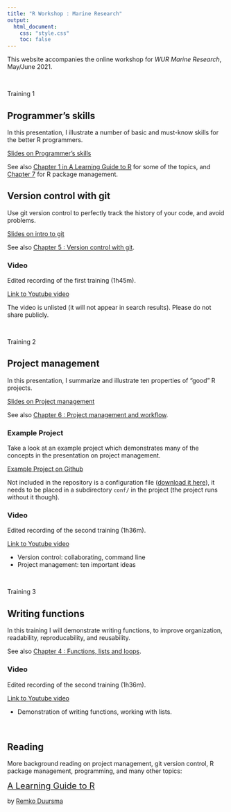```yaml
---
title: "R Workshop : Marine Research"
output:
  html_document:
    css: "style.css"
    toc: false
---
```



This website accompanies the online workshop for *WUR Marine Research*, May/June 2021.

<br>



<div class = "training-card">

<div class = "training-label">
<span>Training 1</span>
</div>


## Programmer's skills

In this presentation, I illustrate a number of basic and must-know skills for the better R programmers.

[Slides on Programmer's skills](02_programming.html)

See also [Chapter 1 in A Learning Guide to R](https://remkoduursma.github.io/learningguidetor/intro.html) for some of the topics, and [Chapter 7](https://remkoduursma.github.io/learningguidetor/masteringpackages.html) for R package management.

## Version control with git

Use git version control to perfectly track the history of your code, and avoid problems.


[Slides on intro to git](03_versioncontrol.html)

See also [Chapter 5 : Version control with git](https://remkoduursma.github.io/learningguidetor/versioncontrol.html).

### Video

Edited recording of the first training (1h45m).

[Link to Youtube video](https://youtu.be/xcMrQQ6EDDg)

The video is unlisted (it will not appear in search results). Please do not share publicly.



</div>

<br>


<div class = "training-card">

<div class = "training-label">
<span>Training 2</span>
</div>





## Project management

In this presentation, I summarize and illustrate ten properties of "good" R projects.

[Slides on Project management](04_workflowtalk.html)

See also [Chapter 6 : Project management and workflow](https://remkoduursma.github.io/learningguidetor/projectman.html).

### Example Project

Take a look at an example project which demonstrates many of the concepts in the presentation on project management. 

[Example Project on Github](https://github.com/RemkoDuursma/almereparking)

Not included in the repository is a configuration file ([download it here](data/config.yml)), it needs to be placed in a subdirectory `conf/` in the project (the project runs without it though).

### Video

Edited recording of the second training (1h36m).

[Link to Youtube video](https://youtu.be/xcMrQQ6EDDg)

- Version control: collaborating, command line
- Project management: ten important ideas


</div>

<br>

<div class = "training-card">
<div class = "training-label">
<span>Training 3</span>
</div>

## Writing functions

In this training I will demonstrate writing functions, to improve organization, readability, reproducability, and reusability.

See also [Chapter 4 : Functions, lists and loops](https://remkoduursma.github.io/learningguidetor/programming.html).

### Video

Edited recording of the second training (1h36m).

[Link to Youtube video](https://www.youtube.com/watch?v=_RIrGbZgY1g)

- Demonstration of writing functions, working with lists.



</div>

<br>


<div class = "training-card">
## Reading

More background reading on project management, git version control, R package management, programming, and many other topics:

<span style="font-size: 1.4em">[A Learning Guide to R](https://remkoduursma.github.io/learningguidetor)</span>

by [Remko Duursma](https://www.remkoduursma.com)
</div>
